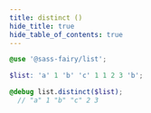 ```yaml
---
title: distinct ()
hide_title: true
hide_table_of_contents: true
---
```


<DocPage fieldName="distinct" fieldType="function" spec={Spec} />

```scss
@use '@sass-fairy/list';

$list: 'a' 1 'b' 'c' 1 1 2 3 'b';

@debug list.distinct($list);
  // "a" 1 "b" "c" 2 3
```
